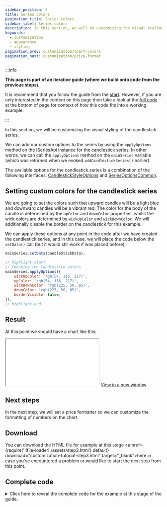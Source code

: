```yaml
---
sidebar_position: 3
title: Series colors
pagination_title: Series colors
sidebar_label: Series colors
description: In this section, we will be customizing the visual styling of the candlestick series.
keywords:
  - customization
  - appearance
  - styling
pagination_prev: customization/chart-colors
pagination_next: customization/price-format
---
```


:::info

**This page is part of an iterative guide (where we build onto code from the previous steps).**

It is recommend that you follow the guide from the [start](intro). However, if you are only interested in the content on this page then take a look at the [full code](#complete-code) at the bottom of page for context of how this code fits into a working example.

:::

In this section, we will be customizing the visual styling of the candlestick series.

We can add our custom options to the series by using the `applyOptions` method on the ISeriesApi instance for the candlestick series. In other words, we can call the `applyOptions` method on the `mainSeries` variable (which was returned when we evoked `addCandlestickSeries()` earlier).

The available options for the candlestick series is a combination of the following interfaces: [CandlestickStyleOptions](/docs/api/interfaces/CandlestickStyleOptions) and [SeriesOptionsCommon](/docs/api/interfaces/SeriesOptionsCommon).

## Setting custom colors for the candlestick series

We are going to set the colors such that upward candles will be a light blue and downward candles will be a vibrant red. The color for the body of the candle is determined by the `upColor` and `downColor` properties, whilst the wick colors are determined by `wickUpColor` and `wickDownColor`. We will additionally disable the border on the candlestick for this example.

We can apply these options at any point in the code after we have created the candlestick series, and in this case, we will place the code below the `setData()` call (but it would still work if was placed before).

```js
mainSeries.setData(candleStickData);

// highlight-start
// Changing the Candlestick colors
mainSeries.applyOptions({
    wickUpColor: 'rgb(54, 116, 217)',
    upColor: 'rgb(54, 116, 217)',
    wickDownColor: 'rgb(225, 50, 85)',
    downColor: 'rgb(225, 50, 85)',
    borderVisible: false,
});
// highlight-end
```

## Result

At this point we should have a chart like this:

<iframe
    className="standalone-iframe"
    src={require('!!file-loader!./assets/step3.html').default}
></iframe>
<a href={require('!!file-loader!./assets/step3.html').default} target="\_blank">
    View in a new window
</a>

## Next steps

In the next step, we will set a price formatter so we can customize the formatting of numbers on the chart.

## Download

You can download the HTML file for example at this stage <a href={require('!!file-loader!./assets/step3.html').default} download="customization-tutorial-step3.html" target="\_blank">here</a> in case you've encountered a problem or would like to start the next step from this point.

## Complete code


<details>
<summary>
Click here to reveal the complete code for the example at this stage of the guide.
</summary>
<CodeBlock className="language-html">{code}</CodeBlock>
</details>
